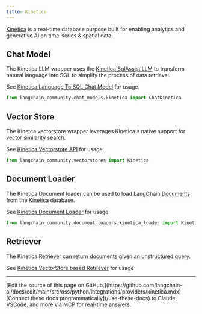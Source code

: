 ```yaml
---
title: Kinetica
---
```


[Kinetica](https://www.kinetica.com/) is a real-time database purpose built for enabling
analytics and generative AI on time-series & spatial data.

## Chat Model

The Kinetica LLM wrapper uses the [Kinetica SqlAssist
LLM](https://docs.kinetica.com/7.2/sql-gpt/concepts/) to transform natural language into
SQL to simplify the process of data retrieval.

See [Kinetica Language To SQL Chat Model](/oss/python/integrations/chat/kinetica) for usage.

```python
from langchain_community.chat_models.kinetica import ChatKinetica
```

## Vector Store

The Kinetca vectorstore wrapper leverages Kinetica's native support for [vector
similarity search](https://docs.kinetica.com/7.2/vector_search/).

See [Kinetica Vectorstore API](/oss/python/integrations/vectorstores/kinetica) for usage.

```python
from langchain_community.vectorstores import Kinetica
```

## Document Loader

The Kinetica Document loader can be used to load LangChain [Documents](https://python.langchain.com/api_reference/core/documents/langchain_core.documents.base.Document.html) from the
[Kinetica](https://www.kinetica.com/) database.

See [Kinetica Document Loader](/oss/python/integrations/document_loaders/kinetica) for usage

```python
from langchain_community.document_loaders.kinetica_loader import KineticaLoader
```

## Retriever

The Kinetica Retriever can return documents given an unstructured query.

See [Kinetica VectorStore based Retriever](/oss/python/integrations/retrievers/kinetica) for usage

---

<Callout icon="pen-to-square" iconType="regular">
    [Edit the source of this page on GitHub.](https://github.com/langchain-ai/docs/edit/main/src/oss/python/integrations/providers/kinetica.mdx)
</Callout>
<Tip icon="terminal" iconType="regular">
    [Connect these docs programmatically](/use-these-docs) to Claude, VSCode, and more via MCP for    real-time answers.
</Tip>
